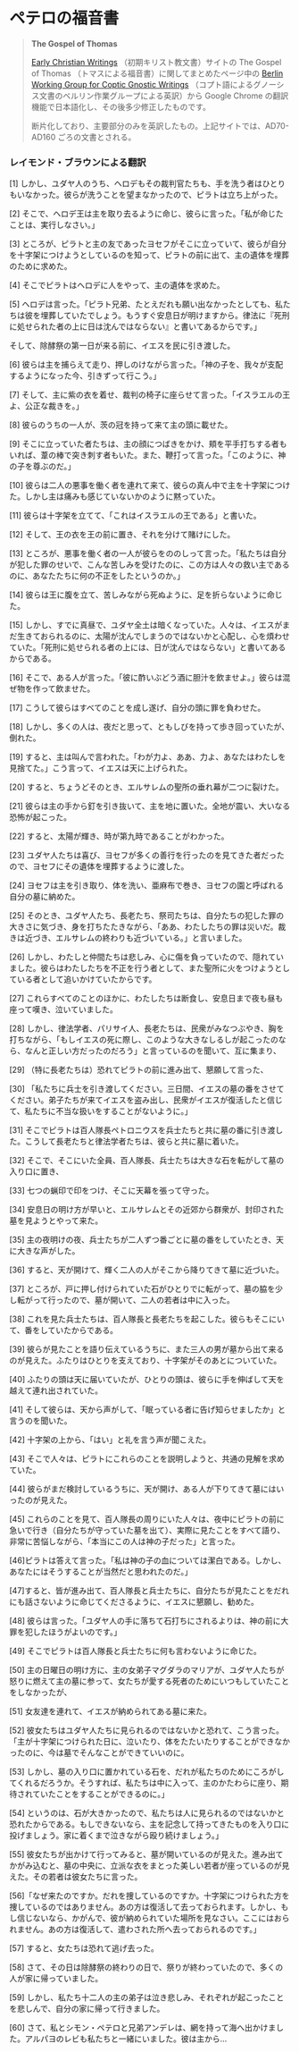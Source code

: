 # ペテロの福音書

> **The Gospel of Thomas**
>
> [Early Christian Writings](https://www.earlychristianwritings.com) （初期キリスト教文書）サイトの The Gospel of Thomas （トマスによる福音書）に関してまとめたページ中の [Berlin Working Group for Coptic Gnostic Writings](https://www.earlychristianwritings.com/text/thomas-fifth.html) （コプト語によるグノーシス文書のベルリン作業グループによる英訳）から Google Chrome の翻訳機能で日本語化し、その後多少修正したものです。
>
> 断片化しており、主要部分のみを英訳したもの。上記サイトでは、AD70-AD160 ごろの文書とされる。

### レイモンド・ブラウンによる翻訳

\[1\] しかし、ユダヤ人のうち、ヘロデもその裁判官たちも、手を洗う者はひとりもいなかった。彼らが洗うことを望まなかったので、ピラトは立ち上がった。

\[2\] そこで、ヘロデ王は主を取り去るように命じ、彼らに言った。「私が命じたことは、実行しなさい。」

\[3\] ところが、ピラトと主の友であったヨセフがそこに立っていて、彼らが自分を十字架につけようとしているのを知って、ピラトの前に出て、主の遺体を埋葬のために求めた。

\[4\] そこでピラトはヘロデに人をやって、主の遺体を求めた。

\[5\] ヘロデは言った。「ピラト兄弟、たとえだれも願い出なかったとしても、私たちは彼を埋葬していたでしょう。もうすぐ安息日が明けますから。律法に『死刑に処せられた者の上に日は沈んではならない』と書いてあるからです。」

そして、除酵祭の第一日が来る前に、イエスを民に引き渡した。

\[6\] 彼らは主を捕らえて走り、押しのけながら言った。「神の子を、我々が支配するようになった今、引きずって行こう。」

\[7\] そして、主に紫の衣を着せ、裁判の椅子に座らせて言った。「イスラエルの王よ、公正な裁きを。」

\[8\] 彼らのうちの一人が、茨の冠を持って来て主の頭に載せた。

\[9\] そこに立っていた者たちは、主の顔につばきをかけ、頬を平手打ちする者もいれば、葦の棒で突き刺す者もいた。また、鞭打って言った。「このように、神の子を尊ぶのだ。」

\[10\] 彼らは二人の悪事を働く者を連れて来て、彼らの真ん中で主を十字架につけた。しかし主は痛みも感じていないかのように黙っていた。

\[11\] 彼らは十字架を立てて、「これはイスラエルの王である」と書いた。

\[12\] そして、王の衣を王の前に置き、それを分けて賭けにした。

\[13\] ところが、悪事を働く者の一人が彼らをののしって言った。「私たちは自分が犯した罪のせいで、こんな苦しみを受けたのに、この方は人々の救い主であるのに、あなたたちに何の不正をしたというのか。」

\[14\] 彼らは王に腹を立て、苦しみながら死ぬように、足を折らないように命じた。

\[15\] しかし、すでに真昼で、ユダヤ全土は暗くなっていた。人々は、イエスがまだ生きておられるのに、太陽が沈んでしまうのではないかと心配し、心を煩わせていた。「死刑に処せられる者の上には、日が沈んではならない」と書いてあるからである。

\[16\] そこで、ある人が言った。「彼に酢いぶどう酒に胆汁を飲ませよ。」彼らは混ぜ物を作って飲ませた。

\[17\] こうして彼らはすべてのことを成し遂げ、自分の頭に罪を負わせた。

\[18\] しかし、多くの人は、夜だと思って、ともしびを持って歩き回っていたが、倒れた。

\[19\] すると、主は叫んで言われた。「わが力よ、ああ、力よ、あなたはわたしを見捨てた。」こう言って、イエスは天に上げられた。

\[20\] すると、ちょうどそのとき、エルサレムの聖所の垂れ幕が二つに裂けた。

\[21\] 彼らは主の手から釘を引き抜いて、主を地に置いた。全地が震い、大いなる恐怖が起こった。

\[22\] すると、太陽が輝き、時が第九時であることがわかった。

\[23\] ユダヤ人たちは喜び、ヨセフが多くの善行を行ったのを見てきた者だったので、ヨセフにその遺体を埋葬するように渡した。

\[24\] ヨセフは主を引き取り、体を洗い、亜麻布で巻き、ヨセフの園と呼ばれる自分の墓に納めた。

\[25\] そのとき、ユダヤ人たち、長老たち、祭司たちは、自分たちの犯した罪の大きさに気づき、身を打ちたたきながら、「ああ、わたしたちの罪は災いだ。裁きは近づき、エルサレムの終わりも近づいている。」と言いました。

\[26\] しかし、わたしと仲間たちは悲しみ、心に傷を負っていたので、隠れていました。彼らはわたしたちを不正を行う者として、また聖所に火をつけようとしている者として追いかけていたからです。

\[27\] これらすべてのことのほかに、わたしたちは断食し、安息日まで夜も昼も座って嘆き、泣いていました。

\[28\] しかし、律法学者、パリサイ人、長老たちは、民衆がみなつぶやき、胸を打ちながら、「もしイエスの死に際し、このような大きなしるしが起こったのなら、なんと正しい方だったのだろう」と言っているのを聞いて、互に集まり、

\[29\] （特に長老たちは）恐れてピラトの前に進み出て、懇願して言った、

\[30\] 「私たちに兵士を引き渡してください。三日間、イエスの墓の番をさせてください。弟子たちが来てイエスを盗み出し、民衆がイエスが復活したと信じて、私たちに不当な扱いをすることがないように。」

\[31\] そこでピラトは百人隊長ペトロニウスを兵士たちと共に墓の番に引き渡した。こうして長老たちと律法学者たちは、彼らと共に墓に着いた。

\[32\] そこで、そこにいた全員、百人隊長、兵士たちは大きな石を転がして墓の入り口に置き、

\[33\] 七つの蝋印で印をつけ、そこに天幕を張って守った。

\[34\] 安息日の明け方が早いと、エルサレムとその近郊から群衆が、封印された墓を見ようとやって来た。

\[35\] 主の夜明けの夜、兵士たちが二人ずつ番ごとに墓の番をしていたとき、天に大きな声がした。

\[36\] すると、天が開けて、輝く二人の人がそこから降りてきて墓に近づいた。

\[37\] ところが、戸に押し付けられていた石がひとりでに転がって、墓の脇を少し転がって行ったので、墓が開いて、二人の若者は中に入った。

\[38\] これを見た兵士たちは、百人隊長と長老たちを起こした。彼らもそこにいて、番をしていたからである。

\[39\] 彼らが見たことを語り伝えているうちに、また三人の男が墓から出て来るのが見えた。ふたりはひとりを支えており、十字架がそのあとについていた。

\[40\] ふたりの頭は天に届いていたが、ひとりの頭は、彼らに手を伸ばして天を越えて連れ出されていた。

\[41\] そして彼らは、天から声がして、「眠っている者に告げ知らせましたか」と言うのを聞いた。

\[42\] 十字架の上から、「はい」と礼を言う声が聞こえた。

\[43\] そこで人々は、ピラトにこれらのことを説明しようと、共通の見解を求めていた。

\[44\] 彼らがまだ検討しているうちに、天が開け、ある人が下りてきて墓にはいったのが見えた。

\[45\] これらのことを見て、百人隊長の周りにいた人々は、夜中にピラトの前に急いで行き（自分たちが守っていた墓を出て）、実際に見たことをすべて語り、非常に苦悩しながら、「本当にこの人は神の子だった」と言った。

\[46\]ピラトは答えて言った。「私は神の子の血については潔白である。しかし、あなたにはそうすることが当然だと思われたのだ。」

\[47\]すると、皆が進み出て、百人隊長と兵士たちに、自分たちが見たことをだれにも話さないように命じてくださるように、イエスに懇願し、勧めた。

\[48\] 彼らは言った。「ユダヤ人の手に落ちて石打ちにされるよりは、神の前に大罪を犯したほうがよいのです。」

\[49\] そこでピラトは百人隊長と兵士たちに何も言わないように命じた。

\[50\] 主の日曜日の明け方に、主の女弟子マグダラのマリアが、ユダヤ人たちが怒りに燃えて主の墓に参って、女たちが愛する死者のためにいつもしていたことをしなかったが、

\[51\] 女友達を連れて、イエスが納められてある墓に来た。

\[52\] 彼女たちはユダヤ人たちに見られるのではないかと恐れて、こう言った。「主が十字架につけられた日に、泣いたり、体をたたいたりすることができなかったのに、今は墓でそんなことができていいのに。

\[53\] しかし、墓の入り口に置かれている石を、だれが私たちのためにころがしてくれるだろうか。そうすれば、私たちは中に入って、主のかたわらに座り、期待されていたことをすることができるのに。」

\[54\] というのは、石が大きかったので、私たちは人に見られるのではないかと恐れたからである。もしできないなら、主を記念して持ってきたものを入り口に投げましょう。家に着くまで泣きながら殴り続けましょう。」

\[55\] 彼女たちが出かけて行ってみると、墓が開いているのが見えた。進み出てかがみ込むと、墓の中央に、立派な衣をまとった美しい若者が座っているのが見えた。その若者は彼女たちに言った。

\[56\]「なぜ来たのですか。だれを捜しているのですか。十字架につけられた方を捜しているのではありません。あの方は復活して去っておられます。しかし、もし信じないなら、かがんで、彼が納められていた場所を見なさい。ここにはおられません。あの方は復活して、遣わされた所へ去っておられるのです。」

\[57\] すると、女たちは恐れて逃げ去った。

\[58\] さて、その日は除酵祭の終わりの日で、祭りが終わっていたので、多くの人が家に帰っていました。

\[59\] しかし、私たち十二人の主の弟子は泣き悲しみ、それぞれが起こったことを悲しんで、自分の家に帰って行きました。

\[60\] さて、私とシモン・ペテロと兄弟アンデレは、網を持って海へ出かけました。アルパヨのレビも私たちと一緒にいました。彼は主から…
